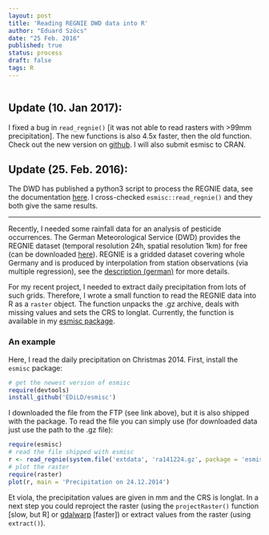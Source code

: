 ```yaml
---
layout: post
title: 'Reading REGNIE DWD data into R'
author: "Eduard Szöcs"
date: "25 Feb. 2016"
published: true
status: process
draft: false
tags: R
---
```

<img src="http://vg03.met.vgwort.de/na/f58fe69f3ee147c5b0e0634146bd7119" width="1" height="1" alt="">

## **Update (10. Jan 2017):**
I fixed a bug in `read_regnie()` [it was not able to read rasters with >99mm precipitation].
The new functions is also 4.5x faster, then the old function.
Check out the new version on [github](https://github.com/EDiLD/esmisc).
I will also submit esmisc to CRAN.


## **Update (25. Feb. 2016):**

The DWD has published a python3 script to process the REGNIE data, see the documentation [here](ftp://ftp-cdc.dwd.de/pub/CDC/grids_germany/daily/regnie/Regnie2GIS/doc/Unterst%C3%BCtzungsdokumente%20-%20Geografische%20Darstellung%20von%20REGNIE-Daten.pdf).
I cross-checked `esmisc::read_regnie()` and they both give the same results.

--------------
Recently, I needed some rainfall data for an analysis of pesticide occurrences. 
The German Meteorological Service (DWD) provides the REGNIE dataset (temporal resolution 24h, spatial resolution 1km) for free (can be downloaded [here](ftp://ftp.dwd.de/pub/CDC/grids_germany/daily/regnie/)).
REGNIE is a gridded dataset covering whole Germany and is produced by interpolation from station observations (via multiple regression), see the [description (german)](ftp://ftp.dwd.de/pub/CDC/grids_germany/daily/regnie/REGNIE_Beschreibung.pdf) for more details.

<!--more-->

For my recent project, I needed to extract daily precipitation from lots of such grids. 
Therefore, I wrote a small function to read the REGNIE data into R as a `raster` object.
The function unpacks the .gz archive, deals with missing values and sets the CRS to longlat.
Currently, the function is available in my [esmisc package](https://github.com/EDiLD/esmisc).

### An example
Here, I read the daily precipitation on Christmas 2014.
First, install the `esmisc` package:

```r
# get the newest version of esmisc
require(devtools)
install_github('EDiLD/esmisc')
```


I downloaded the file from the FTP (see link above), but it is also shipped with the package. 
To read the file you can simply use (for downloaded data just use the path to the .gz file):

```r
require(esmisc)
# read the file shipped with esmisc
r <- read_regnie(system.file('extdata', 'ra141224.gz', package = 'esmisc'))
# plot the raster
require(raster)
plot(r, main = 'Precipitation on 24.12.2014')
```

Et viola, the precipitation values are given in mm and the CRS is longlat.
In a next step you could reproject the raster (using the `projectRaster()` function [slow, but R] or [gdalwarp](http://www.gdal.org/gdalwarp.html) [faster]) or extract values from the raster (using `extract()`).

